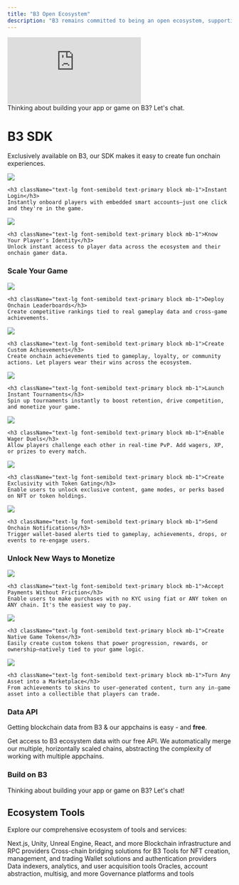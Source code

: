 ```yaml
---
title: "B3 Open Ecosystem"
description: "B3 remains committed to being an open ecosystem, supporting a range of apps, games, communities, protocols, and onchain tooling."
---
```


 <iframe
   className="w-full aspect-video rounded-xl"
    src="https://customer-gg6qs7nm5ue94t64.cloudflarestream.com/950d24c81ea4fd98fd5251fb949a7144/iframe?muted=true&loop=true&autoplay=true&poster=https%3A%2F%2Fcustomer-gg6qs7nm5ue94t64.cloudflarestream.com%2F950d24c81ea4fd98fd5251fb949a7144%2Fthumbnails%2Fthumbnail.jpg%3Ftime%3D%26height%3D600"
    title="B3 Open Ecosystem"
    frameBorder="0"
  allow="accelerometer; autoplay; clipboard-write; encrypted-media; gyroscope; picture-in-picture"
  allowFullScreen
  ></iframe>

  <br />

<Card title="Get in Touch" icon="handshake" href="https://b3builders.typeform.com/bsmntdevelopers" horizontal>
  Thinking about building your app or game on B3?  Let's chat.
</Card>

# B3 SDK
Exclusively available on B3, our SDK makes it easy to create fun onchain experiences.

<CardGroup cols={2}>
  <Card href="/sdk/global-account/authentication">
    <img src="/images/login-banner.jpg" className="w-full h-48 object-cover rounded-xl mb-4" />
    
    <h3 className="text-lg font-semibold text-primary block mb-1">Instant Login</h3>
    Instantly onboard players with embedded smart accounts—just one click and they're in the game.
  </Card>
  
  <Card href="/sdk/global-account/introduction">
    <img src="/images/profiles-banner.jpg" className="w-full h-48 object-cover rounded-xl mb-4" />
    
    <h3 className="text-lg font-semibold text-primary block mb-1">Know Your Player's Identity</h3>
    Unlock instant access to player data across the ecosystem and their onchain gamer data.
  </Card>
</CardGroup>

### Scale Your Game

<CardGroup cols={2}>
  <Card href="/basement/introduction">
    <img src="/images/leaderboards-banner.jpg" className="w-full h-48 object-cover rounded-xl mb-4" />
    
    <h3 className="text-lg font-semibold text-primary block mb-1">Deploy Onchain Leaderboards</h3>
    Create competitive rankings tied to real gameplay data and cross-game achievements.
  </Card>
  
  <Card href="/basement/introduction">
    <img src="/images/achievements-banner.jpg" className="w-full h-48 object-cover rounded-xl mb-4" />
    
    <h3 className="text-lg font-semibold text-primary block mb-1">Create Custom Achievements</h3>
    Create onchain achievements tied to gameplay, loyalty, or community actions. Let players wear their wins across the ecosystem.
  </Card>
  
  <Card href="/basement/introduction">
    <img src="/images/tournaments-banner.jpg" className="w-full h-48 object-cover rounded-xl mb-4" />
    
    <h3 className="text-lg font-semibold text-primary block mb-1">Launch Instant Tournaments</h3>
    Spin up tournaments instantly to boost retention, drive competition, and monetize your game.
  </Card>
  
  <Card href="/basement/introduction">
    <img src="/images/versus-banner.jpg" className="w-full h-48 object-cover rounded-xl mb-4" />
    
    <h3 className="text-lg font-semibold text-primary block mb-1">Enable Wager Duels</h3>
    Allow players challenge each other in real-time PvP. Add wagers, XP, or prizes to every match.
  </Card>
  
  <Card href="/sdk/global-account/permissions">
    <img src="/images/unlock-banner.jpg" className="w-full h-48 object-cover rounded-xl mb-4" />
    
    <h3 className="text-lg font-semibold text-primary block mb-1">Create Exclusivity with Token Gating</h3>
    Enable users to unlock exclusive content, game modes, or perks based on NFT or token holdings.
  </Card>
  
  <Card href="/ecosystem/introduction">
    <img src="/images/notifications-banner.jpg" className="w-full h-48 object-cover rounded-xl mb-4" />
    
    <h3 className="text-lg font-semibold text-primary block mb-1">Send Onchain Notifications</h3>
    Trigger wallet-based alerts tied to gameplay, achievements, drops, or events to re-engage users.
  </Card>
</CardGroup>

### Unlock New Ways to Monetize

<CardGroup cols={2}>
  <Card href="/anyspend/introduction">
    <img src="/images/anyspend-example-banner.jpg" className="w-full h-48 object-cover rounded-xl mb-4" />
    
    <h3 className="text-lg font-semibold text-primary block mb-1">Accept Payments Without Friction</h3>
    Enable users to make purchases with no KYC using fiat or ANY token on ANY chain. It's the easiest way to pay.
  </Card>
  
  <Card href="/createkit/introduction">
    <img src="/images/claim-banner.jpg" className="w-full h-48 object-cover rounded-xl mb-4" />
    
    <h3 className="text-lg font-semibold text-primary block mb-1">Create Native Game Tokens</h3>
    Easily create custom tokens that power progression, rewards, or ownership—natively tied to your game logic.
  </Card>
  
  <Card href="/createkit/introduction">
    <img src="/images/marketplace-banner.jpg" className="w-full h-48 object-cover rounded-xl mb-4" />
    
    <h3 className="text-lg font-semibold text-primary block mb-1">Turn Any Asset into a Marketplace</h3>
    From achievements to skins to user-generated content, turn any in-game asset into a collectible that players can trade.
  </Card>
</CardGroup>

### Data API
Getting blockchain data from B3 & our appchains is easy - and **free**.

<Card title="Data API" icon="database" href="/data/api-reference/introduction" horizontal arrow="true">
  Get access to B3 ecosystem data with our free API.
</Card>
<Tip>
  We automatically merge our multiple, horizontally scaled chains, abstracting the complexity of working with multiple appchains.
</Tip>

### Build on B3

<Card title="Get in Touch" icon="handshake" href="https://b3builders.typeform.com/bsmntdevelopers" horizontal>
  Thinking about building your app or game on B3?  Let's chat!
</Card>

## Ecosystem Tools

Explore our comprehensive ecosystem of tools and services:

<CardGroup cols={2}>
  <Card title="SDKs" icon="gamepad" href="/ecosystem/onchain-sdks">
    Next.js, Unity, Unreal Engine, React, and more
  </Card>
  
  <Card title="Node Providers" icon="server" href="/ecosystem/node-providers">
    Blockchain infrastructure and RPC providers
  </Card>
  
  <Card title="Bridges" icon="link" href="/ecosystem/bridges">
    Cross-chain bridging solutions for B3
  </Card>
  
  <Card title="NFT Infrastructure" icon="gem" href="/ecosystem/nft-infrastructure">
    Tools for NFT creation, management, and trading
  </Card>
  
  <Card title="Wallets" icon="wallet" href="/ecosystem/wallets">
    Wallet solutions and authentication providers
  </Card>
  
  <Card title="Data & Analytics" icon="chart-bar" href="/ecosystem/data-analytics">
    Data indexers, analytics, and user acquisition tools
  </Card>
  
  <Card title="Infrastructure" icon="wrench" href="/ecosystem/infrastructure">
    Oracles, account abstraction, multisig, and more
  </Card>
  
  <Card title="Governance" icon="users" href="/ecosystem/governance">
    Governance platforms and tools
  </Card>
</CardGroup>
